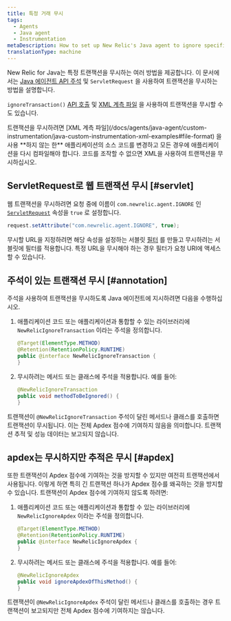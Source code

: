 ```yaml
---
title: 특정 거래 무시
tags:
  - Agents
  - Java agent
  - Instrumentation
metaDescription: How to set up New Relic's Java agent to ignore specific web transactions (including Apdex scores) using the API.
translationType: machine
---
```


New Relic for Java는 특정 트랜잭션을 무시하는 여러 방법을 제공합니다. 이 문서에서는 [Java 에이전트 API 주석](/docs/agents/java-agent/custom-instrumentation/java-agent-api) 및 `ServletRequest` 을 사용하여 트랜잭션을 무시하는 방법을 설명합니다.

`ignoreTransaction()` [API 호출](http://newrelic.github.io/java-agent-api/javadoc/index.html?com/newrelic/api/agent/NewRelic.html) 및 [XML 계측 파일](/docs/agents/java-agent/custom-instrumentation/java-custom-instrumentation-xml-examples#file-format) 을 사용하여 트랜잭션을 무시할 수도 있습니다.

<Callout variant="important">
  트랜잭션을 무시하려면 [XML 계측 파일](/docs/agents/java-agent/custom-instrumentation/java-custom-instrumentation-xml-examples#file-format) 을 사용 **하지 않는 한** 애플리케이션의 소스 코드를 변경하고 모든 경우에 애플리케이션을 다시 컴파일해야 합니다. 코드를 조작할 수 없으면 XML을 사용하여 트랜잭션을 무시하십시오.
</Callout>

## ServletRequest로 웹 트랜잭션 무시 [#servlet]

웹 트랜잭션을 무시하려면 요청 중에 이름이 `com.newrelic.agent.IGNORE` 인 [`ServletRequest`](http://docs.oracle.com/javaee/6/api/javax/servlet/ServletRequest.html) 속성을 `true` 로 설정합니다.

```java
request.setAttribute("com.newrelic.agent.IGNORE", true);
```

무시할 URL을 지정하려면 해당 속성을 설정하는 서블릿 [필터](http://docs.oracle.com/javaee/6/api/javax/servlet/Filter.html) 를 만들고 무시하려는 서블릿에 필터를 적용합니다. 특정 URL을 무시해야 하는 경우 필터가 요청 URI에 액세스할 수 있습니다.

## 주석이 있는 트랜잭션 무시 [#annotation]

주석을 사용하여 트랜잭션을 무시하도록 Java 에이전트에 지시하려면 다음을 수행하십시오.

1. 애플리케이션 코드 또는 애플리케이션과 통합할 수 있는 라이브러리에 `NewRelicIgnoreTransaction` 이라는 주석을 정의합니다.

   ```java
   @Target(ElementType.METHOD)
   @Retention(RetentionPolicy.RUNTIME)
   public @interface NewRelicIgnoreTransaction {
   }
   ```

2. 무시하려는 메서드 또는 클래스에 주석을 적용합니다. 예를 들어:

   ```java
   @NewRelicIgnoreTransaction
   public void methodToBeIgnored() {
   }
   ```

트랜잭션이 `@NewRelicIgnoreTransaction` 주석이 달린 메서드나 클래스를 호출하면 트랜잭션이 무시됩니다. 이는 전체 Apdex 점수에 기여하지 않음을 의미합니다. 트랜잭션 추적 및 성능 데이터는 보고되지 않습니다.

## apdex는 무시하지만 추적은 무시 [#apdex]

또한 트랜잭션이 Apdex 점수에 기여하는 것을 방지할 수 있지만 여전히 트랜잭션에서 사용됩니다. 이렇게 하면 특히 긴 트랜잭션 하나가 Apdex 점수를 왜곡하는 것을 방지할 수 있습니다. 트랜잭션이 Apdex 점수에 기여하지 않도록 하려면:

1. 애플리케이션 코드 또는 애플리케이션과 통합할 수 있는 라이브러리에 `NewRelicIgnoreApdex` 이라는 주석을 정의합니다.

   ```java
   @Target(ElementType.METHOD)
   @Retention(RetentionPolicy.RUNTIME)
   public @interface NewRelicIgnoreApdex {
   }
   ```

2. 무시하려는 메서드 또는 클래스에 주석을 적용합니다. 예를 들어:

   ```java
   @NewRelicIgnoreApdex
   public void ignoreApdexOfThisMethod() {
   }
   ```

트랜잭션이 `@NewRelicIgnoreApdex` 주석이 달린 메서드나 클래스를 호출하는 경우 트랜잭션이 보고되지만 전체 Apdex 점수에 기여하지는 않습니다.